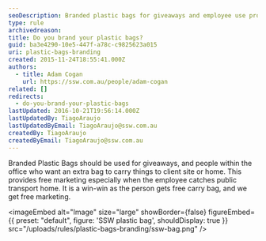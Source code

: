 ```yaml
---
seoDescription: Branded plastic bags for giveaways and employee use promote free marketing on public transport, providing a win-win for both employees and your company.
type: rule
archivedreason:
title: Do you brand your plastic bags?
guid: ba3e4290-10e5-447f-a78c-c9825623a015
uri: plastic-bags-branding
created: 2015-11-24T18:55:41.000Z
authors:
  - title: Adam Cogan
    url: https://ssw.com.au/people/adam-cogan
related: []
redirects:
  - do-you-brand-your-plastic-bags
lastUpdated: 2016-10-21T19:56:14.000Z
lastUpdatedBy: TiagoAraujo
lastUpdatedByEmail: TiagoAraujo@ssw.com.au
createdBy: TiagoAraujo
createdByEmail: TiagoAraujo@ssw.com.au
---
```


Branded Plastic Bags should be used for giveaways, and people within the office who want an extra bag to carry things to client site or home. This provides free marketing especially when the employee catches public transport home. It is a win-win as the person gets free carry bag, and we get free marketing.

<imageEmbed
  alt="Image"
  size="large"
  showBorder={false}
  figureEmbed={{
    preset: "default",
    figure: 'SSW plastic bag',
    shouldDisplay: true
  }}
  src="/uploads/rules/plastic-bags-branding/ssw-bag.png"
/>
